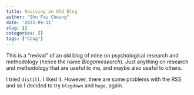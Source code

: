 ```yaml
---
title: Reviving an Old Blog
author: "Shu Fai Cheung"
date: '2022-09-11'
slug: []
categories: []
tags: ["blog"]
---
```


This is a "revival" of an old blog of mine on psychological research and methodology
(hence the name *Blogonresearch*). Just anything on research and methodology
that are useful to me, and maybe also useful to others.

I tried `distill`. I liked it. However, there are some problems
with the RSS and so I decided to try `blogdown` and `hugo`,
again.